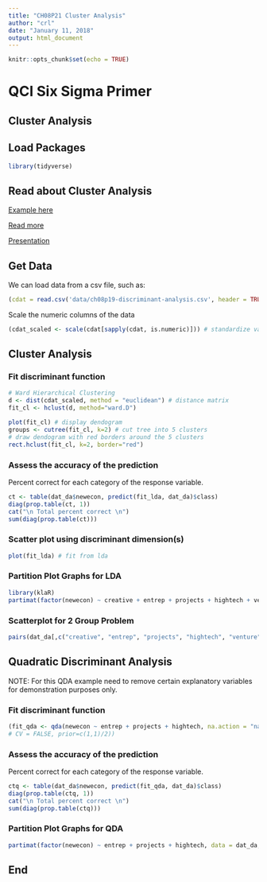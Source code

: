 ```yaml
---
title: "CH08P21 Cluster Analysis"
author: "crl"
date: "January 11, 2018"
output: html_document
---
```


```r
knitr::opts_chunk$set(echo = TRUE)
```

# QCI Six Sigma Primer
## Cluster Analysis

## Load Packages
```r
library(tidyverse)
```

## Read about Cluster Analysis

[Example here](https://www.statmethods.net/advstats/cluster.html)

[Read more](https://rstudio-pubs-static.s3.amazonaws.com/33876_1d7794d9a86647ca90c4f182df93f0e8.html)

[Presentation](https://drive.google.com/open?id=1xf-QAsBf-Z6s8w93aQBQSCWcbHHs62fX)



## Get Data
We can load data from a csv file, such as:
```r
(cdat = read.csv('data/ch08p19-discriminant-analysis.csv', header = TRUE, stringsAsFactors = FALSE))
```

Scale the numeric columns of the data
```r
(cdat_scaled <- scale(cdat[sapply(cdat, is.numeric)])) # standardize variables
```



## Cluster Analysis

### Fit discriminant function

```r
# Ward Hierarchical Clustering
d <- dist(cdat_scaled, method = "euclidean") # distance matrix
fit_cl <- hclust(d, method="ward.D") 
```

```r
plot(fit_cl) # display dendogram
groups <- cutree(fit_cl, k=2) # cut tree into 5 clusters
# draw dendogram with red borders around the 5 clusters 
rect.hclust(fit_cl, k=2, border="red")
```

### Assess the accuracy of the prediction

Percent correct for each category of the response variable.

```r
ct <- table(dat_da$newecon, predict(fit_lda, dat_da)$class)
diag(prop.table(ct, 1))
cat("\n Total percent correct \n")
sum(diag(prop.table(ct)))
```

### Scatter plot using discriminant dimension(s)

```r
plot(fit_lda) # fit from lda
```

### Partition Plot Graphs for LDA

```r
library(klaR)
partimat(factor(newecon) ~ creative + entrep + projects + hightech + venture, data = dat_da, method="lda", plot.matrix = TRUE)
```


### Scatterplot for 2 Group Problem

```r
pairs(dat_da[,c("creative", "entrep", "projects", "hightech", "venture")], pch = 22, bg = c('red','yellow'))
```


## Quadratic Discriminant Analysis

NOTE:  For this QDA example need to remove certain explanatory variables for demonstration purposes only.

### Fit discriminant function
```r
(fit_qda <- qda(newecon ~ entrep + projects + hightech, na.action = "na.omit", data = dat_da))
# CV = FALSE, prior=c(1,1)/2))
```


### Assess the accuracy of the prediction

Percent correct for each category of the response variable.

```r
ctq <- table(dat_da$newecon, predict(fit_qda, dat_da)$class)
diag(prop.table(ctq, 1))
cat("\n Total percent correct \n")
sum(diag(prop.table(ctq)))
```


### Partition Plot Graphs for QDA

```r
partimat(factor(newecon) ~ entrep + projects + hightech, data = dat_da, method="qda", plot.matrix = TRUE)
```




## End
